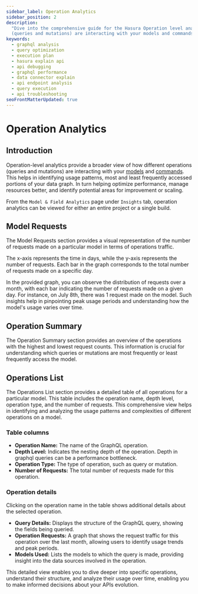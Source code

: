 ```yaml
---
sidebar_label: Operation Analytics
sidebar_position: 2
description:
  "Dive into the comprehensive guide for the Hasura Operation level analytics. Understand how different operations
  (queries and mutations) are interacting with your models and commands."
keywords:
  - graphql analysis
  - query optimization
  - execution plan
  - hasura explain api
  - api debugging
  - graphql performance
  - data connector explain
  - api endpoint analysis
  - query execution
  - api troubleshooting
seoFrontMatterUpdated: true
---
```



# Operation Analytics

## Introduction

Operation-level analytics provide a broader view of how different operations (queries and mutations) are interacting
with your [models](../../supergraph-modeling/models.mdx) and [commands](../../supergraph-modeling/commands.mdx).
This helps in identifying usage patterns, most and least frequently accessed portions of your data graph. In turn helping optimize performance, manage resources better, and identify potential areas for improvement or scaling.

From the `Model & Field Analytics` page under `Insights` tab, operation analytics can be viewed for either an entire project or
a single build.

<Thumbnail src="/img/model-analytics/operation-analytics.png" alt="Operation Analytics" width="1000px" />

## Model Requests

The Model Requests section provides a visual representation of the number of requests made on a particular model in terms of operations traffic.

The x-axis represents the time in days, while the y-axis represents the number of requests. Each bar in the graph
corresponds to the total number of requests made on a specific day.

In the provided graph, you can observe the distribution of requests over a month, with each bar indicating the number of
requests made on a given day. For instance, on July 8th, there was 1 request made on the model. Such insights help in
pinpointing peak usage periods and understanding how the model's usage varies over time.

<Thumbnail src="/img/model-analytics/model-request-graph.png" alt="Operation Analytics" width="1000px" />

## Operation Summary

The Operation Summary section provides an overview of the operations with the highest and lowest request counts. This
information is crucial for understanding which queries or mutations are most frequently or least frequently access the model.

<Thumbnail src="/img/model-analytics/operation-summary.png" alt="Operation Analytics" width="1000px" />

## Operations List

The Operations List section provides a detailed table of all operations for a particular model. This table includes the
operation name, depth level, operation type, and the number of requests. This comprehensive view helps in identifying
and analyzing the usage patterns and complexities of different operations on a model.

### Table columns

- **Operation Name:** The name of the GraphQL operation.
- **Depth Level:** Indicates the nesting depth of the operation. Depth in graphql queries can be a performance
  bottleneck.
- **Operation Type:** The type of operation, such as query or mutation.
- **Number of Requests:** The total number of requests made for this operation.

<Thumbnail src="/img/model-analytics/operations-list.png" alt="Operation Analytics" width="1000px" />

### Operation details

Clicking on the operation name in the table shows additional details about the selected
operation.

- **Query Details:** Displays the structure of the GraphQL query, showing the fields being queried.
- **Operation Requests:** A graph that shows the request traffic for this operation over the last month, allowing
  users to identify usage trends and peak periods.
- **Models Used:** Lists the models to which the query is made, providing insight into the data sources involved in
  the operation.

This detailed view enables you to dive deeper into specific operations, understand their structure, and analyze their
usage over time, enabling you to make informed decisions about your APIs evolution.

<Thumbnail src="/img/model-analytics/Operation-detail.png" alt="Operation Analytics" width="1000px" />
